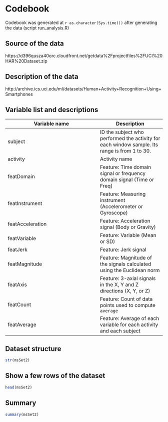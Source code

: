 Codebook
========
Codebook was generated at `r as.character(Sys.time())` after generating the data (script run_analysis.R)

Source of the data
------------------

https://d396qusza40orc.cloudfront.net/getdata%2Fprojectfiles%2FUCI%20HAR%20Dataset.zip

Description of the data
-----------------------

http://archive.ics.uci.edu/ml/datasets/Human+Activity+Recognition+Using+Smartphones

Variable list and descriptions
------------------------------

Variable name    | Description
-----------------|------------
subject          | ID the subject who performed the activity for each window sample. Its range is from 1 to 30.
activity         | Activity name
featDomain       | Feature: Time domain signal or frequency domain signal (Time or Freq)
featInstrument   | Feature: Measuring instrument (Accelerometer or Gyroscope)
featAcceleration | Feature: Acceleration signal (Body or Gravity)
featVariable     | Feature: Variable (Mean or SD)
featJerk         | Feature: Jerk signal
featMagnitude    | Feature: Magnitude of the signals calculated using the Euclidean norm
featAxis         | Feature: 3-axial signals in the X, Y and Z directions (X, Y, or Z)
featCount        | Feature: Count of data points used to compute `average`
featAverage      | Feature: Average of each variable for each activity and each subject

Dataset structure
-----------------

```r
str(msSet2)
```

Show a few rows of the dataset
------------------------------

```r
head(msSet2)
```

Summary 
-------

```r
summary(msSet2)
```
